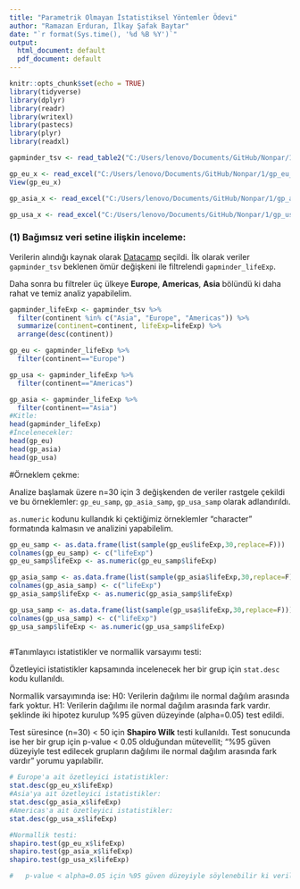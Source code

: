 ```yaml
---
title: "Parametrik Olmayan İstatistiksel Yöntemler Ödevi"
author: "Ramazan Erduran, İlkay Şafak Baytar"
date: "`r format(Sys.time(), '%d %B %Y')`"
output:
  html_document: default
  pdf_document: default
---
```



```r
knitr::opts_chunk$set(echo = TRUE)
library(tidyverse)
library(dplyr)
library(readr)
library(writexl)
library(pastecs)
library(plyr)
library(readxl)

gapminder_tsv <- read_table2("C:/Users/lenovo/Documents/GitHub/Nonpar/1/gapminder.tsv.txt")

gp_eu_x <- read_excel("C:/Users/lenovo/Documents/GitHub/Nonpar/1/gp_eu_x.xlsx")
View(gp_eu_x)

gp_asia_x <- read_excel("C:/Users/lenovo/Documents/GitHub/Nonpar/1/gp_asia_x.xlsx")

gp_usa_x <- read_excel("C:/Users/lenovo/Documents/GitHub/Nonpar/1/gp_usa_x.xlsx")

```


### (1) Bağımsız veri setine ilişkin inceleme:

  Verilerin alındığı kaynak olarak [Datacamp](datacamp.com) seçildi.
İlk olarak veriler `gapminder_tsv` beklenen ömür değişkeni ile filtrelendi `gapminder_lifeExp`.

  Daha sonra bu filtreler üç ülkeye **Europe**, **Americas**, **Asia** bölündü ki daha rahat ve temiz analiz yapabilelim. 

```r
gapminder_lifeExp <- gapminder_tsv %>%
  filter(continent %in% c("Asia", "Europe", "Americas")) %>%
  summarize(continent=continent, lifeExp=lifeExp) %>%
  arrange(desc(continent))

gp_eu <- gapminder_lifeExp %>%
  filter(continent=="Europe")

gp_usa <- gapminder_lifeExp %>%
  filter(continent=="Americas")

gp_asia <- gapminder_lifeExp %>%
  filter(continent=="Asia")
#Kitle:
head(gapminder_lifeExp)
#İncelenecekler:
head(gp_eu)
head(gp_asia)
head(gp_usa)

```

#Örneklem çekme:

  Analize başlamak üzere n=30 için 3 değişkenden de veriler rastgele çekildi ve bu örneklemler:
  `gp_eu_samp`, `gp_asia_samp`, `gp_usa_samp` olarak adlandırıldı.
  
  `as.numeric` kodunu kullandık ki çektiğimiz örneklemler "character" formatında kalmasın ve analizini yapabilelim.

```r

gp_eu_samp <- as.data.frame(list(sample(gp_eu$lifeExp,30,replace=F)))
colnames(gp_eu_samp) <- c("lifeExp")
gp_eu_samp$lifeExp <- as.numeric(gp_eu_samp$lifeExp)

gp_asia_samp <- as.data.frame(list(sample(gp_asia$lifeExp,30,replace=F)))
colnames(gp_asia_samp) <- c("lifeExp")
gp_asia_samp$lifeExp <- as.numeric(gp_asia_samp$lifeExp)

gp_usa_samp <- as.data.frame(list(sample(gp_usa$lifeExp,30,replace=F)))
colnames(gp_usa_samp) <- c("lifeExp")
gp_usa_samp$lifeExp <- as.numeric(gp_usa_samp$lifeExp)
 
```

#Tanımlayıcı istatistikler ve normallik varsayımı testi:

  Özetleyici istatistikler kapsamında incelenecek her bir grup için `stat.desc` kodu kullanıldı.
  
  Normallik varsayımında ise:
H0: Verilerin dağılımı ile normal dağılım arasında fark yoktur.
H1: Verilerin dağılımı ile normal dağılım arasında fark vardır.
şeklinde iki hipotez kurulup %95 güven düzeyinde (alpha=0.05) test edildi.

  Test süresince (n=30) < 50 için **Shapiro Wilk** testi kullanıldı. Test sonucunda ise her bir grup için p-value < 0.05 olduğundan mütevellit;
  "%95 güven düzeyiyle test edilecek grupların dağılımı ile normal dağılım arasında fark vardır" yorumu yapılabilir.


```r
# Europe'a ait özetleyici istatistikler:
stat.desc(gp_eu_x$lifeExp)
#Asia'ya ait özetleyici istatistikler:
stat.desc(gp_asia_x$lifeExp)
#Americas'a ait özetleyici istatistikler:
stat.desc(gp_usa_x$lifeExp)

#Normallik testi:
shapiro.test(gp_eu_x$lifeExp)
shapiro.test(gp_asia_x$lifeExp)
shapiro.test(gp_usa_x$lifeExp)

#   p-value < alpha=0.05 için %95 güven düzeyiyle söylenebilir ki veriler ile normal dağılım arasında fark vardır.

```








